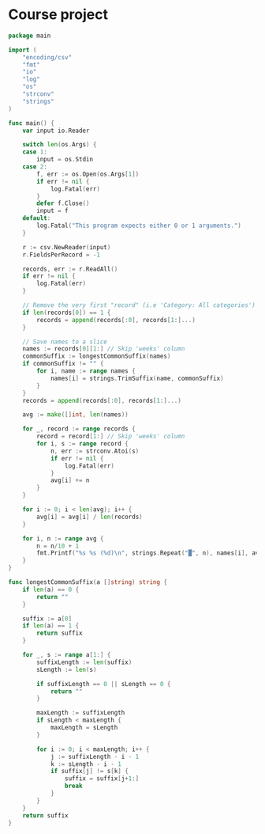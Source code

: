 # Course project {-}

```go
package main

import (
	"encoding/csv"
	"fmt"
	"io"
	"log"
	"os"
	"strconv"
	"strings"
)

func main() {
	var input io.Reader

	switch len(os.Args) {
	case 1:
		input = os.Stdin
	case 2:
		f, err := os.Open(os.Args[1])
		if err != nil {
			log.Fatal(err)
		}
		defer f.Close()
		input = f
	default:
		log.Fatal("This program expects either 0 or 1 arguments.")
	}

	r := csv.NewReader(input)
	r.FieldsPerRecord = -1

	records, err := r.ReadAll()
	if err != nil {
		log.Fatal(err)
	}

	// Remove the very first "record" (i.e 'Category: All categories') if exists
	if len(records[0]) == 1 {
		records = append(records[:0], records[1:]...)
	}

	// Save names to a slice
	names := records[0][1:] // Skip 'weeks' column
	commonSuffix := longestCommonSuffix(names)
	if commonSuffix != "" {
		for i, name := range names {
			names[i] = strings.TrimSuffix(name, commonSuffix)
		}
	}
	records = append(records[:0], records[1:]...)

	avg := make([]int, len(names))

	for _, record := range records {
		record = record[1:] // Skip 'weeks' column
		for i, s := range record {
			n, err := strconv.Atoi(s)
			if err != nil {
				log.Fatal(err)
			}
			avg[i] += n
		}
	}

	for i := 0; i < len(avg); i++ {
		avg[i] = avg[i] / len(records)
	}

	for i, n := range avg {
		n = n/10 + 1
		fmt.Printf("%s %s (%d)\n", strings.Repeat("▓", n), names[i], avg[i])
	}
}

func longestCommonSuffix(a []string) string {
	if len(a) == 0 {
		return ""
	}

	suffix := a[0]
	if len(a) == 1 {
		return suffix
	}

	for _, s := range a[1:] {
		suffixLength := len(suffix)
		sLength := len(s)

		if suffixLength == 0 || sLength == 0 {
			return ""
		}

		maxLength := suffixLength
		if sLength < maxLength {
			maxLength = sLength
		}

		for i := 0; i < maxLength; i++ {
			j := suffixLength - i - 1
			k := sLength - i - 1
			if suffix[j] != s[k] {
				suffix = suffix[j+1:]
				break
			}
		}
	}
	return suffix
}
```
